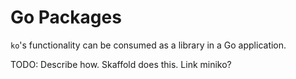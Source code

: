 # Go Packages

`ko`'s functionality can be consumed as a library in a Go application.

TODO: Describe how. Skaffold does this. Link miniko?